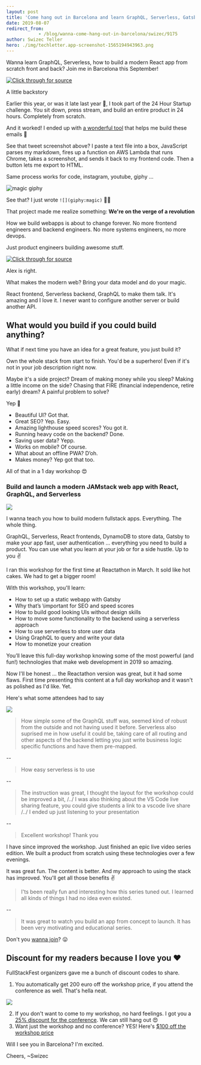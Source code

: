 ```yaml
---
layout: post
title: 'Come hang out in Barcelona and learn GraphQL, Serverless, Gatsby, ...'
date: 2019-08-07
redirect_from: 
            - /blog/wanna-come-hang-out-in-barcelona/swizec/9175
author: Swizec Teller
hero: ./img/techletter.app-screenshot-1565194943963.png
---
```

Wanna learn GraphQL, Serverless, how to build a modern React app from scratch front and back? Join me in Barcelona this September!







[![Click through for source](./img/techletter.app-screenshot-1565194943963.png)](https://twitter.com/FullStackFest/status/1157228136179933185)





A little backstory



Earlier this year, or was it late last year 🤔, I took part of the 24 Hour Startup challenge. You sit down, press stream, and build an entire product in 24 hours. Completely from scratch.



And it worked! I ended up with [a wonderful tool](https://techletter.app) that helps me build these emails 🎉



See that tweet screenshot above? I paste a text file into a box, JavaScript parses my markdown, fires up a function on AWS Lambda that runs Chrome, takes a screenshot, and sends it back to my frontend code. Then a button lets me export to HTML.



Same process works for code, instagram, youtube, giphy ...



![magic giphy](./img/media-12NUbkX6p4xOO4-giphy.gif)



See that? I just wrote `![](giphy:magic)` 🧙‍♂️



That project made me realize something: **We're on the verge of a revolution**



How we build webapps is about to change forever. No more frontend engineers and backend engineers. No more systems engineers, no more devops.



Just product engineers building awesome stuff.





[![Click through for source](./img/techletter.app-screenshot-1565194943871.png)](https://twitter.com/voidfiles/status/1157735774999080960)





Alex is right.



What makes the modern web? Bring your data model and do your magic.



React frontend, Serverless backend, GraphQL to make them talk. It's amazing and I love it. I never want to configure another server or build another API.



## What would you build if you could build anything?



What if next time you have an idea for a great feature, you just build it?



Own the whole stack from start to finish. You'd be a superhero! Even if it's not in your job description right now.



Maybe it's a side project? Dream of making money while you sleep? Making a little income on the side? Chasing that FIRE (financial independence, retire early) dream? A painful problem to solve?



Yep 💪



- Beautiful UI? Got that.
- Great SEO? Yep. Easy.
- Amazing lighthouse speed scores? You got it.
- Running heavy code on the backend? Done.
- Saving user data? Yepp.
- Works on mobile? Of course.
- What about an offline PWA? D’oh.
- Makes money? Yep got that too.



All of that in a 1 day workshop 😍



### Build and launch a modern JAMstack web app with React, GraphQL, and Serverless



[![](./img/48YsiTT.jpg)](https://2019.fullstackfest.com/workshops/build-and-launch-jamstack-react-graphql-serverless/)



I wanna teach you how to build modern fullstack apps. Everything. The whole thing.



GraphQL, Serverless, React frontends, DynamoDB to store data, Gatsby to make your app fast, user authentication ... everything you need to build a product. You can use what you learn at your job or for a side hustle. Up to you ✌️



I ran this workshop for the first time at Reactathon in March. It sold like hot cakes. We had to get a bigger room!



With this workshop, you'll learn:



- How to set up a static webapp with Gatsby
- Why that’s \\important for SEO and speed scores
- How to build good looking UIs without design skills
- How to move some functionality to the backend using a serverless approach
- How to use serverless to store user data
- Using GraphQL to query and write your data
- How to monetize your creation



You’ll leave this full-day workshop knowing some of the most powerful (and fun!) technologies that make web development in 2019 so amazing.



Now I'll be honest ... the Reactathon version was great, but it had some flaws. First time presenting this content at a full day workshop and it wasn't as polished as I'd like. Yet.



Here's what some attendees had to say



![](./img/dh0BIlm.png)



> How simple some of the GraphQL stuff was, seemed kind of robust from the outside and not having used it before. Serverless also suprised me in how useful it could be, taking care of all routing and other aspects of the backend letting you just write business logic specific functions and have them pre-mapped.



\--



> How easy serverless is to use



\--



> The instruction was great, I thought the layout for the workshop could be improved a bit, /../ I was also thinking about the VS Code live sharing feature, you could give students a link to a vscode live share /../ I ended up just listening to your presentation



\--



> Excellent workshop! Thank you



I have since improved the workshop. Just finished an epic live video series edition. We built a product from scratch using these technologies over a few evenings.



It was great fun. The content is better. And my approach to using the stack has improved. You'll get all those benefits ✌️



> I'ts been really fun and interesting how this series tuned out. I learned all kinds of things I had no idea even existed.



\--



> It was great to watch you build an app from concept to launch. It has been very motivating and educational series.



Don't you [wanna join](https://2019.fullstackfest.com/workshops/build-and-launch-jamstack-react-graphql-serverless/)? 😛



## Discount for my readers because I love you ❤️



FullStackFest organizers gave me a bunch of discount codes to share.



1. You automatically get 200 euro off the workshop price, if you attend the conference as well. That's hella neat.



[![](./img/wkiVpBm.png)](https://2019.fullstackfest.com/workshops/build-and-launch-jamstack-react-graphql-serverless/)



2. If you don't want to come to my workshop, no hard feelings. I got you a [25% discount for the conference](https://ti.to/codegram/full-stack-fest-2019/discount/SWIZEC). We can still hang out 😍
3. Want just the workshop and no conference? YES! Here's [$100 off the workshop price](https://ti.to/codegram/full-stack-fest-2019/discount/SWIZEC-WORKSHOP-100)



Will I see you in Barcelona? I'm excited.



Cheers, ~Swizec